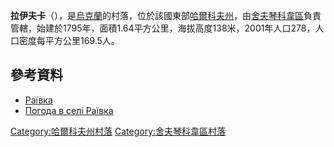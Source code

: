 {{coord|49|41|32|N|37|14|11|E|scale:100000_region:UA|display=title}}

'''拉伊夫卡'''（{{lang-uk|Раївка}}），是[[烏克蘭|烏克蘭]]的村落，位於該國東部[[哈爾科夫州|哈爾科夫州]]，由[[舍夫琴科韋區|舍夫琴科韋區]]負責管轄，始建於1795年，面積1.64平方公里，海拔高度138米，2001年人口278，人口密度每平方公里169.5人。

==參考資料==
* [http://w1.c1.rada.gov.ua/pls/z7502/A005?rdat1=09.01.2009&rf7571=34198 Раївка]{{dead link|date=2018年3月 |bot=InternetArchiveBot |fix-attempted=yes }}
* [http://weather.in.ua/ua/har'kovskaja/22064 Погода в селі Раївка]{{Wayback|url=http://weather.in.ua/ua/har%27kovskaja/22064 |date=20200927193642 }}

{{DEFAULTSORT:Раївка}}
[[Category:哈爾科夫州村落|Category:哈爾科夫州村落]]
[[Category:舍夫琴科韋區村落|Category:舍夫琴科韋區村落]]


{{Kharkiv-geo-stub}}